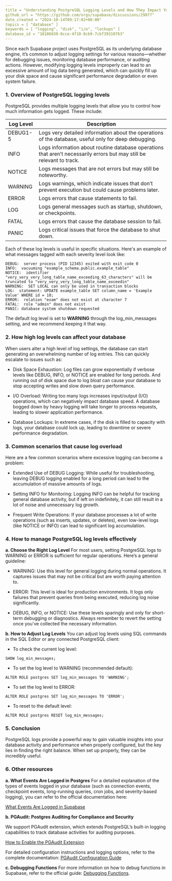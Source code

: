 ```yaml
---
title = "Understanding PostgreSQL Logging Levels and How They Impact Your Project"
github_url = "https://github.com/orgs/supabase/discussions/29877"
date_created = "2024-10-14T09:17:02+00:00"
topics = [ "database" ]
keywords = [ "logging", "disk", "i/o", "lockups" ]
database_id = "10186830-8cce-4f10-8cb9-7cbf39310763"
---
```


Since each Supabase project uses PostgreSQL as its underlying database engine, it’s common to adjust logging settings for various reasons—whether for debugging issues, monitoring database performance, or auditing actions. However, modifying logging levels improperly can lead to an excessive amount of log data being generated, which can quickly fill up your disk space and cause significant performance degradation or even system failure.

### 1. Overview of PostgreSQL logging levels

PostgreSQL provides multiple logging levels that allow you to control how much information gets logged. These include:

| Log Level | Description                                                                                                           |
| --------- | --------------------------------------------------------------------------------------------------------------------- |
| DEBUG1-5  | Logs very detailed information about the operations of the database, useful only for deep debugging.                  |
| INFO      | Logs information about routine database operations that aren’t necessarily errors but may still be relevant to track. |
| NOTICE    | Logs messages that are not errors but may still be noteworthy.                                                        |
| WARNING   | Logs warnings, which indicate issues that don’t prevent execution but could cause problems later.                     |
| ERROR     | Logs errors that cause statements to fail.                                                                            |
| LOG       | Logs general messages such as startup, shutdown, or checkpoints.                                                      |
| FATAL     | Logs errors that cause the database session to fail.                                                                  |
| PANIC     | Logs critical issues that force the database to shut down.                                                            |

Each of these log levels is useful in specific situations. Here's an example of what messages tagged with each severity level look like:

```
DEBUG:  server process (PID 12345) exited with exit code 0
INFO:  vacuuming "example_schema.public.example_table"
NOTICE:  identifier "very_very_very_long_table_name_exceeding_63_characters" will be truncated to "very_very_very_long_table_name_exceedin"
WARNING:  SET LOCAL can only be used in transaction blocks
LOG:  statement: UPDATE example_table SET column_name = 'Example Value' WHERE id = 10;
ERROR:  relation "exam" does not exist at character 7
FATAL:  role "admin" does not exist
PANIC: database system shutdown requested
```

The default log level is set to **WARNING** through the log_min_messages setting, and we recommend keeping it that way.

### 2. How high log levels can affect your database

When users alter a high level of log settings, the database can start generating an overwhelming number of log entries. This can quickly escalate to issues such as:

- Disk Space Exhaustion: Log files can grow exponentially if verbose levels like DEBUG, INFO, or NOTICE are enabled for long periods. And running out of disk space due to log bloat can cause your database to stop accepting writes and slow down query performance.

- I/O Overload: Writing too many logs increases input/output (I/O) operations, which can negatively impact database speed. A database bogged down by heavy logging will take longer to process requests, leading to slower application performance.

- Database Lockups: In extreme cases, if the disk is filled to capacity with logs, your database could lock up, leading to downtime or severe performance degradation.

### 3. Common scenarios that cause log overload

Here are a few common scenarios where excessive logging can become a problem:

- Extended Use of DEBUG Logging: While useful for troubleshooting, leaving DEBUG logging enabled for a long period can lead to the accumulation of massive amounts of logs.

- Setting INFO for Monitoring: Logging INFO can be helpful for tracking general database activity, but if left on indefinitely, it can still result in a lot of noise and unnecessary log growth.

- Frequent Write Operations: If your database processes a lot of write operations (such as inserts, updates, or deletes), even low-level logs (like NOTICE or INFO) can lead to significant log accumulation.

### 4. How to manage PostgreSQL log levels effectively

**a. Choose the Right Log Level**
For most users, setting PostgreSQL logs to WARNING or ERROR is sufficient for regular operations. Here’s a general guideline:

- WARNING: Use this level for general logging during normal operations. It captures issues that may not be critical but are worth paying attention to.

- ERROR: This level is ideal for production environments. It logs only failures that prevent queries from being executed, reducing log noise significantly.

- DEBUG, INFO, or NOTICE: Use these levels sparingly and only for short-term debugging or diagnostics. Always remember to revert the setting once you've collected the necessary information.

**b. How to Adjust Log Levels**
You can adjust log levels using SQL commands in the SQL Editor or any connected PostgreSQL client:

- To check the current log level:

```
SHOW log_min_messages;
```

- To set the log level to WARNING (recommended default):

```
ALTER ROLE postgres SET log_min_messages TO 'WARNING';
```

- To set the log level to ERROR:

```
ALTER ROLE postgres SET log_min_messages TO 'ERROR';
```

- To reset to the default level:

```
ALTER ROLE postgres RESET log_min_messages;
```

### 5. Conclusion

PostgreSQL logs provide a powerful way to gain valuable insights into your database activity and performance when properly configured, but the key lies in finding the right balance. When set up properly, they can be incredibly useful.

### 6. Other resources

**a. What Events Are Logged in Postgres**
For a detailed explanation of the types of events logged in your database (such as connection events, checkpoint events, long-running queries, cron jobs, and severity-based logging), you can refer to the official documentation here:

[What Events Are Logged in Supabase](https://gist.github.com/TheOtherBrian1/991d32c2b00dbc75d29b80d4cdf41aa7)

**b. PGAudit: Postgres Auditing for Compliance and Security**

We support PGAudit extension, which extends PostgreSQL’s built-in logging capabilities to track database activities for auditing purposes.

[How to Enable the PGAudit Extension](https://supabase.com/docs/guides/database/extensions/pgaudit?queryGroups=database-method&database-method=dashboard#enable-the-extension)

For detailed configuration instructions and logging options, refer to the complete documentation: [PGAudit Configuration Guide](https://supabase.com/docs/guides/database/extensions/pgaudit?queryGroups=database-method&database-method=dashboard#configure-the-extension)

**c. Debugging Functions**
For more information on how to debug functions in Supabase, refer to the official guide: [Debugging Functions](https://supabase.com/docs/guides/database/functions?queryGroups=language&language=js#debugging-functions).
